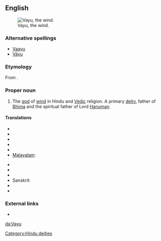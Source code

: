 ==English==
[[Image:Vayu.jpg|thumb|Vayu, the wind.]]

===Alternative spellings===
* [[Vaayu]]
* [[Vāyu]]

===Etymology===
From {{etyl|sa}} {{term|sc=Deva|वायु|tr=Vāyú|lang=sa}}.

===Proper noun===
{{en-proper noun}}

# {{Hinduism}} The [[god]] of [[wind]] in Hindu and [[Vedic]] religion. A primary [[deity]], father of [[Bhima]] and the spiritual father of Lord [[Hanuman]].

====Translations====
{{trans-top|Vayu}}
* {{trreq|Assamese}}
* {{trreq|Bengali}}
* {{trreq|Gujarati}}
* {{trreq|Hindi}}
* {{trreq|Kannada}}
* [[Malayalam]]: {{t|ml|വായു|sc=Mlym|xs=Malayalam}}
{{trans-mid}}
* {{trreq|Marathi}}
* {{trreq|Oriya}}
* {{trreq|Punjabi}}
* Sanskrit: {{t-|sa|वायु|tr=Vāyú|sc=Deva|xs=Sanskrit}}
* {{trreq|Tamil}}
* {{trreq|Telugu}}
{{trans-bottom}}

===External links===
* {{pedialite}}

[[Category:Hindu deities]]

[[da:Vayu]]